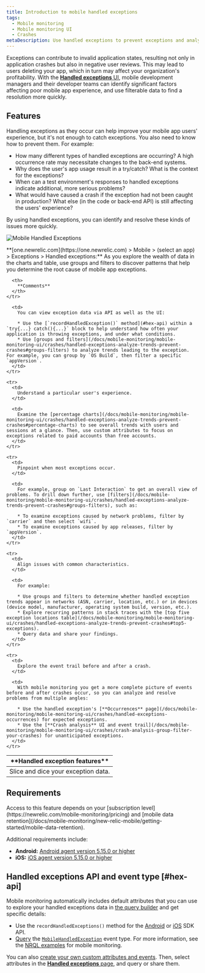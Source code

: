 ```yaml
---
title: Introduction to mobile handled exceptions
tags:
  - Mobile monitoring
  - Mobile monitoring UI
  - Crashes
metaDescription: Use handled exceptions to prevent exceptions and analyze detailed contextual information to understand why apps ended in a try/catch.
---
```



Exceptions can contribute to invalid application states, resulting not only in application crashes but also in negative user reviews. This may lead to users deleting your app, which in turn may affect your organization's profitability. With the [**Handled exceptions** UI](/docs/mobile-monitoring/mobile-monitoring-ui/crashes/handled-exceptions-analyze-trends-prevent-crashes), mobile development managers and their developer teams can identify significant factors affecting poor mobile app experience, and use filterable data to find a resolution more quickly.

## Features

Handling exceptions as they occur can help improve your mobile app users' experience, but it's not enough to catch exceptions. You also need to know how to prevent them. For example:

* How many different types of handled exceptions are occurring? A high occurrence rate may necessitate changes to the back-end systems.
* Why does the user's app usage result in a try/catch? What is the context for the exceptions?
* When can a test environment's responses to handled exceptions indicate additional, more serious problems?
* What would have caused a crash if the exception had not been caught in production? What else (in the code or back-end API) is still affecting the users' experience?

By using handled exceptions, you can identify and resolve these kinds of issues more quickly.

<img
  src={mobileHandledExceptionsUi}
  title="Mobile Handled Exceptions"
  alt="Mobile Handled Exceptions"
/>

<figcaption>
  **[one.newrelic.com](https://one.newrelic.com) > Mobile > (select an app) > Exceptions > Handled exceptions:** As you explore the wealth of data in the charts and table, use groups and filters to discover patterns that help you determine the root cause of mobile app exceptions.
</figcaption>

<table>
  <thead>
    <tr>
      <th style={{ width: "200px" }}>
        **Handled exception features**
      </th>

      <th>
        **Comments**
      </th>
    </tr>
  </thead>

  <tbody>
    <tr>
      <td>
        Slice and dice your exception data.
      </td>

      <td>
        You can view exception data via API as well as the UI:

        * Use the [`recordHandledException()` method](#hex-api) within a `try{...} catch(){...}` block to help understand how often your application is throwing exceptions, and under what conditions.
        * Use [groups and filters](/docs/mobile-monitoring/mobile-monitoring-ui/crashes/handled-exceptions-analyze-trends-prevent-crashes#groups-filters) to analyze trends leading to the exception. For example, you can group by `OS Build`, then filter a specific `appVersion`.
      </td>
    </tr>

    <tr>
      <td>
        Understand a particular user's experience.
      </td>

      <td>
        Examine the [percentage charts](/docs/mobile-monitoring/mobile-monitoring-ui/crashes/handled-exceptions-analyze-trends-prevent-crashes#percentage-charts) to see overall trends with users and sessions at a glance. Then, use custom attributes to focus on exceptions related to paid accounts than free accounts.
      </td>
    </tr>

    <tr>
      <td>
        Pinpoint when most exceptions occur.
      </td>

      <td>
        For example, group on `Last Interaction` to get an overall view of problems. To drill down further, use [filters](/docs/mobile-monitoring/mobile-monitoring-ui/crashes/handled-exceptions-analyze-trends-prevent-crashes#groups-filters), such as:

        * To examine exceptions caused by network problems, filter by `carrier` and then select `wifi`.
        * To examine exceptions caused by app releases, filter by `appVersion`.
      </td>
    </tr>

    <tr>
      <td>
        Align issues with common characteristics.
      </td>

      <td>
        For example:

        * Use groups and filters to determine whether handled exception trends appear in networks (ASN, carrier, location, etc.) or in devices (device model, manufacturer, operating system build, version, etc.).
        * Explore recurring patterns in stack traces with the [top five exception locations table](/docs/mobile-monitoring/mobile-monitoring-ui/crashes/handled-exceptions-analyze-trends-prevent-crashes#top5-exceptions).
        * Query data and share your findings.
      </td>
    </tr>

    <tr>
      <td>
        Explore the event trail before and after a crash.
      </td>

      <td>
        With mobile monitoring you get a more complete picture of events before and after crashes occur, so you can analyze and resolve problems from multiple angles:

        * Use the handled exception's [**Occurrences** page](/docs/mobile-monitoring/mobile-monitoring-ui/crashes/handled-exceptions-occurrences) for expected exceptions.
        * Use the [**Crash analysis** UI and event trail](/docs/mobile-monitoring/mobile-monitoring-ui/crashes/crash-analysis-group-filter-your-crashes) for unanticipated exceptions.
      </td>
    </tr>
  </tbody>
</table>

## Requirements

<Callout variant="tip">
  Access to this feature depends on your [subscription level](https://newrelic.com/mobile-monitoring/pricing) and [mobile data retention](/docs/mobile-monitoring/new-relic-mobile/getting-started/mobile-data-retention).
</Callout>

Additional requirements include:

* **Android:** [Android agent version 5.15.0 or higher](/docs/release-notes/mobile-release-notes/android-release-notes)
* **iOS:** [iOS agent version 5.15.0 or higher](/docs/release-notes/mobile-release-notes/ios-release-notes)

## Handled exceptions API and event type [#hex-api]

Mobile monitoring automatically includes default attributes that you can use to explore your handled exceptions data in [the query builder](/docs/insights/use-insights-ui/getting-started/introduction-new-relic-insights) and get specific details:

* Use the `recordHandledExceptions()` method for the [Android](/docs/mobile-monitoring/new-relic-mobile-android/android-sdk-api/recordhandledexception-android-sdk-api) or [iOS](/docs/mobile-monitoring/new-relic-mobile-ios/ios-sdk-api/record-handled-exception) SDK API.
* [Query](/docs/insights/nrql-new-relic-query-language/using-nrql/query-page-create-edit-nrql-queries) the [`MobileHandledException`](/docs/insights/insights-data-sources/default-data/mobile-events-attributes#mobilehandledexception-attributes) event type. For more information, see the [NRQL examples](/docs/insights/nrql-new-relic-query-language/nrql-query-examples/insights-query-examples-new-relic-mobile#mobilehandledexception-examples) for mobile monitoring.

You can also [create your own custom attributes and events](/docs/mobile-monitoring/new-relic-mobile/maintenance/add-custom-data-new-relic-mobile). Then, select attributes in the [**Handled exceptions** page](/docs/mobile-monitoring/mobile-monitoring-ui/crashes/handled-exceptions-analyze-trends-prevent-crashes), and query or share them.
